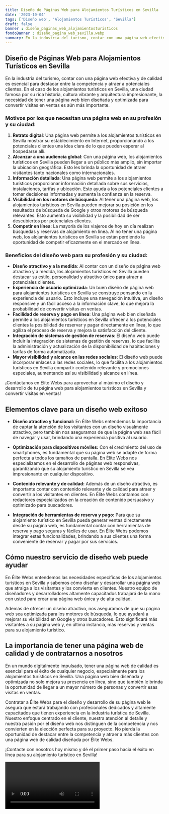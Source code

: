 ```yaml
---
title: Diseño de Páginas Web para Alojamientos Turísticos en Sevilla
date: '2023-10-04'
tags: ['Diseño web', 'Alojamientos Turísticos', 'Sevilla']
draft: false
banner : diseño_paginas_web_alojamientosturísticos
fondoBanner : diseño_pagina_web_sevilla.webp
summary: En la industria del turismo, contar con una página web efectiva y de calidad es esencial para destacar entre la competencia y atraer a potenciales clientes. En el caso de los alojamientos turísticos en Sevilla, una ciudad famosa por su rica historia, cultura vibrante y arquitectura impresionante, la necesidad de tener una página web bien diseñada y optimizada para convertir visitas en ventas es aún más importante.
---
```


## Diseño de Páginas Web para Alojamientos Turísticos en Sevilla

En la industria del turismo, contar con una página web efectiva y de calidad es esencial para destacar entre la competencia y atraer a potenciales clientes. En el caso de los alojamientos turísticos en Sevilla, una ciudad famosa por su rica historia, cultura vibrante y arquitectura impresionante, la necesidad de tener una página web bien diseñada y optimizada para convertir visitas en ventas es aún más importante.

### Motivos por los que necesitan una página web en su profesión y su ciudad:

1. **Retrato digital**: Una página web permite a los alojamientos turísticos en Sevilla mostrar su establecimiento en Internet, proporcionando a los potenciales clientes una idea clara de lo que pueden esperar al hospedarse allí.
2. **Alcanzar a una audiencia global**: Con una página web, los alojamientos turísticos en Sevilla pueden llegar a un público más amplio, sin importar la ubicación geográfica. Esto les brinda la oportunidad de atraer visitantes tanto nacionales como internacionales.
3. **Información detallada**: Una página web permite a los alojamientos turísticos proporcionar información detallada sobre sus servicios, instalaciones, tarifas y ubicación. Esto ayuda a los potenciales clientes a tomar decisiones informadas y aumenta la confianza en la reserva.
4. **Visibilidad en los motores de búsqueda**: Al tener una página web, los alojamientos turísticos en Sevilla pueden mejorar su posición en los resultados de búsqueda de Google y otros motores de búsqueda relevantes. Esto aumenta su visibilidad y la posibilidad de ser descubiertos por potenciales clientes.
5. **Competir en línea**: La mayoría de los viajeros de hoy en día realizan búsquedas y reservas de alojamiento en línea. Al no tener una página web, los alojamientos turísticos en Sevilla se están perdiendo la oportunidad de competir eficazmente en el mercado en línea.

### Beneficios del diseño web para su profesión y su ciudad:

- **Diseño atractivo y a la medida**: Al contar con un diseño de página web atractivo y a medida, los alojamientos turísticos en Sevilla pueden destacar su estilo, personalidad y atractivo único para atraer a potenciales clientes.
- **Experiencia de usuario optimizada**: Un buen diseño de página web para alojamientos turísticos en Sevilla se construye pensando en la experiencia del usuario. Esto incluye una navegación intuitiva, un diseño responsive y un fácil acceso a la información clave, lo que mejora la probabilidad de convertir visitas en ventas.
- **Facilidad de reserva y pago en línea**: Una página web bien diseñada permite a los alojamientos turísticos en Sevilla ofrecer a los potenciales clientes la posibilidad de reservar y pagar directamente en línea, lo que agiliza el proceso de reserva y mejora la satisfacción del cliente.
- **Integración de sistemas de gestión de reservas**: El diseño web puede incluir la integración de sistemas de gestión de reservas, lo que facilita la administración y actualización de la disponibilidad de habitaciones y tarifas de forma automatizada.
- **Mayor visibilidad y alcance en las redes sociales**: El diseño web puede incorporar enlaces a las redes sociales, lo que facilita a los alojamientos turísticos en Sevilla compartir contenido relevante y promociones especiales, aumentando así su visibilidad y alcance en línea.

¡Contáctanos en Élite Webs para aprovechar al máximo el diseño y desarrollo de tu página web para alojamientos turísticos en Sevilla y convertir visitas en ventas!

<GifSeo />

<Cta />

## Elementos clave para un diseño web exitoso

- **Diseño atractivo y funcional:** En Élite Webs entendemos la importancia de captar la atención de los visitantes con un diseño visualmente atractivo, pero también nos aseguramos de que la página web sea fácil de navegar y usar, brindando una experiencia positiva al usuario.

- **Optimización para dispositivos móviles:** Con el crecimiento del uso de smartphones, es fundamental que su página web se adapte de forma perfecta a todos los tamaños de pantalla. En Élite Webs nos especializamos en el desarrollo de páginas web responsivas, garantizando que su alojamiento turístico en Sevilla se vea impresionante en cualquier dispositivo.

- **Contenido relevante y de calidad:** Además de un diseño atractivo, es importante contar con contenido relevante y de calidad para atraer y convertir a los visitantes en clientes. En Élite Webs contamos con redactores especializados en la creación de contenido persuasivo y optimizado para buscadores.

- **Integración de herramientas de reserva y pago:** Para que su alojamiento turístico en Sevilla pueda generar ventas directamente desde su página web, es fundamental contar con herramientas de reserva y pago seguras y fáciles de usar. En Élite Webs podemos integrar estas funcionalidades, brindando a sus clientes una forma conveniente de reservar y pagar por sus servicios.

## Cómo nuestro servicio de diseño web puede ayudar

En Élite Webs entendemos las necesidades específicas de los alojamientos turísticos en Sevilla y sabemos cómo diseñar y desarrollar una página web que atraiga a los visitantes y los convierta en clientes. Nuestro equipo de diseñadores y desarrolladores altamente capacitados trabajará de la mano con usted para crear una página web única y de alta calidad.

Además de ofrecer un diseño atractivo, nos aseguramos de que su página web sea optimizada para los motores de búsqueda, lo que ayudará a mejorar su visibilidad en Google y otros buscadores. Esto significará más visitantes a su página web y, en última instancia, más reservas y ventas para su alojamiento turístico.

## La importancia de tener una página web de calidad y de contratarnos a nosotros

En un mundo digitalmente impulsado, tener una página web de calidad es esencial para el éxito de cualquier negocio, especialmente para los alojamientos turísticos en Sevilla. Una página web bien diseñada y optimizada no solo mejora su presencia en línea, sino que también le brinda la oportunidad de llegar a un mayor número de personas y convertir esas visitas en ventas.

Contratar a Élite Webs para el diseño y desarrollo de su página web le asegura que estará trabajando con profesionales dedicados y altamente capacitados que tienen experiencia en la industria turística de Sevilla. Nuestro enfoque centrado en el cliente, nuestra atención al detalle y nuestra pasión por el diseño web nos distinguen de la competencia y nos convierten en la elección perfecta para su proyecto. No pierda la oportunidad de destacar entre la competencia y atraer a más clientes con una página web de calidad diseñada por Élite Webs.

¡Contacte con nosotros hoy mismo y dé el primer paso hacia el éxito en línea para su alojamiento turístico en Sevilla!

<Video />

<CtaBot job='Alojamientos Turísticos' city='Sevilla'/>

<Gmaps query='Sevilla+españa+maps' />